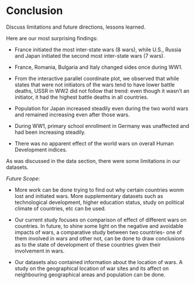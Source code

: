 # Conclusion

Discuss limitations and future directions, lessons learned.

Here are our most surprising findings:

- France initiated the most inter-state wars (8 wars), while U.S., Russia and Japan initiated the second most inter-state wars (7 wars).

- France, Romania, Bulgaria and Italy changed sides once during WW1.

- From the interactive parallel coordinate plot, we observed that while states that were not initiators of the wars tend to have lower battle deaths, USSR in WW2 did not follow that trend: even though it wasn't an initiator, it had the highest battle deaths in all countries. 

- Population for Japan increased steadily even during the two world wars and remained increasing even after those wars. 

- During WW1, primary school enrollment in Germany was unaffected and had been increasing steadily.

- There was no apparent effect of the world wars on overall Human Development indices.

As was discussed in the data section, there were some limitations in our datasets.

*Future Scope*:

- More work can be done trying to find out why certain countries wonm lost and initiated wars. More supplementary datasets such as technological development, higher education status, study on political climate of countries, etc can be used.

- Our current study focuses on comparison of effect of different wars on countries. In future, to shine some light on the negative and avoidable impacts of wars, a comparative study between two countries- one of them involved in wars and other not, can be done to draw conclusions as to the state of development of these countries given their involvement in wars.

- Our datasets also contained information about the location of wars. A study on the geographical location of war sites and its affect on neighbouring geographical areas and population can be done.
